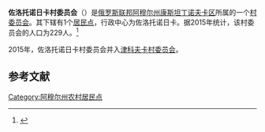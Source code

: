 {{Infobox Settlement
| official_name = 佐洛托诺日卡村委员会
| native_name = Золотоножский сельсовет
| settlement_type = [[村委员会|村委员会]]
| subdivision_type = [[国家|国家]]
| subdivision_type1 = [[俄罗斯行政区划|州]]
| subdivision_type2 = [[区_(苏联)|区]]
| subdivision_name = {{RUS}}
| subdivision_name1 = [[阿穆尔州|阿穆尔州]]
| subdivision_name2 = [[康斯坦丁诺夫卡区|康斯坦丁诺夫卡区]]
| extinct_title = 撤销
| extinct_date = 2015年
| seat_type = 行政中心
| seat = 佐洛托诺日卡
| population_as_of=2015
| population_footnotes = <ref name=amurstat />
| population_total = 229
| coordinates_display = inline,title
| latd = 49 | latm = 50 | lats = 15 | latNS = N
| longd = 128 | longm = 22 | longs = 09 | longEW = E
| timezone = [[雅库茨克时间|MSK+6]]
| utc_offset = +9
| blank_name = [[俄罗斯市政土地区划代码|OKTMO编码]]
| blank_info =
}}
'''佐洛托诺日卡村委员会'''（{{lang-ru|Золотоножский сельсовет}}）是[[俄罗斯联邦|俄罗斯联邦]][[阿穆尔州|阿穆尔州]][[康斯坦丁诺夫卡区|康斯坦丁诺夫卡区]]所属的一个[[村委员会|村委员会]]。其下辖有1个[[居民点|居民点]]，行政中心为佐洛托诺日卡。据2015年统计，该村委员会的人口为229人。<ref name=amurstat>{{cite web|url=http://www.gks.ru/free_doc/doc_2015/bul_dr/mun_obr2015.rar|title=Численность населения Российской Федерации по муниципальным образованиям на 1 января 2015 года|language=ru|accessdate=2016-05-02|archive-date=2015-08-06|archive-url=https://www.webcitation.org/6aaNzOlFO?url=http://www.gks.ru/free_doc/doc_2015/bul_dr/mun_obr2015.rar|dead-url=no}}</ref>

2015年，佐洛托诺日卡村委员会并入[[津科夫卡村委员会|津科夫卡村委员会]]。

== 参考文献 ==
{{reflist}}

{{Russia-stub}}

[[Category:阿穆尔州农村居民点|Category:阿穆尔州农村居民点]]